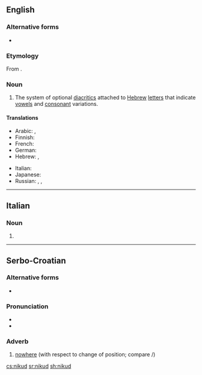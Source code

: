 ==English==
{{Template:table-of-niqqud}}

===Alternative forms===
* {{l|en|niqqud}}

===Etymology===
From {{etyl|he|en}} {{m/he|ניקוד|dwv=נִקּוּד||dotting, endotment|tr=nikúd, niqqūd}}.

===Noun===
{{en-noun|-}}

# The system of optional [[diacritic]]s attached to [[Hebrew]] [[letters]] that indicate [[vowel]]s and [[consonant]] variations.

====Translations====
{{trans-top|system of diacritics for Hebrew}}
* Arabic: {{t|ar|نِيقُود|m}}, {{t|ar|نِيقُود|m|tr=niqud}}
* Finnish: {{t+|fi|nikkud}}
* French: {{t+|fr|nikkudot|m}}
* German: {{t|de|Nikud|n}}
* Hebrew: {{t+|he|ניקוד|m|tr=nikud|alt=נִקּוּד / ניקוד|sc=Hebr}}, {{t|he|נְקֻדּוֹת|tr=nekudot|sc=Hebr}}
{{trans-mid}}
* Italian: {{t|it|nikud|m}}
* Japanese: {{t|ja|ニクダー|tr=nikudā|sc=Jpan}}
* Russian: {{t|ru|нику́д|m}}, {{t|ru|некудо́т|m}}, {{t+|ru|огласо́вка|f}} {{qualifier|в иври́те, в и́дише}}
{{trans-bottom}}

----

==Italian==

===Noun===
{{head|it|noun|m|invariant}}

# {{l|en|nikud}}

----

==Serbo-Croatian==

===Alternative forms===
* {{l|sh|nȉkuda}}

===Pronunciation===
* {{IPA|/nîkud/|lang=sh}}
* {{hyphenation|ni|kud|lang=sh}}

===Adverb===
{{sh-adverb|head=nȉkud|r|никуд|ни̏куд}}

# [[nowhere]] (with respect to change of position; compare {{m|sh|nȉgdje}}/{{m|sh|nȉgde}})

[[cs:nikud]]
[[sr:nikud]]
[[sh:nikud]]